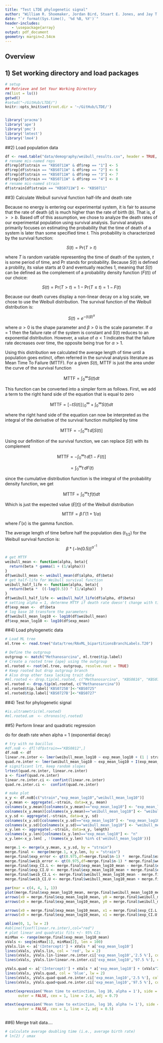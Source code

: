 ```yaml
---
title: "Test LTDE phylogenetic signal"
author: "William R. Shoemaker, Jordan Bird, Stuart E. Jones, and Jay T. Lennon"
date: "`r format(Sys.time(), '%d %B, %Y')`"
header-includes:
   - \usepackage{array}
output: pdf_document
geometry: margin=2.54cm
---
```



## Overview
  

  

## 1) Set working directory and load packages
```r
# setup
## Retrieve and Set Your Working Directory
rm(list = ls())
getwd()
#setwd("~/GitHub/LTDE/")
knitr::opts_knit$set(root.dir = '~/GitHub/LTDE/')


library('pracma')
library('ape')
library('pmc')
library('lmtest')
library('lme4') 
```


##2) Load population data
```r
df <- read.table("data/demography/weibull_results.csv", header = TRUE, sep = ",", row.names = 1)
# rename mis-named reps
df$rep[df$strain == "KBS0711W" & df$rep == "1"] <- 5
df$rep[df$strain == "KBS0711W" & df$rep == "2"] <- 6
df$rep[df$strain == "KBS0711W" & df$rep == "3"] <- 7
df$rep[df$strain == "KBS0711W" & df$rep == "4"] <- 8
# rename mis-named strain 
df$strain[df$strain == "KBS0711W"] <- "KBS0711"
```

##3) Calculate Weibull survival function half-life and death rate

Because no energy is entering our experimental system, it is fair to assume that the rate of death ($d$) is much higher than the rate of birth ($b$). That is, $d>>b$. Based off of this assumption, we chose to analyze the death rates of our experimental population using survival analysis. Survival analysis primarily focuses on estimating the probability that the time of death of a system is later than some specified time $t$. This probability is characterized by the survival function:

$$S(t) = \mathrm{Pr}(T>t)$$

where $T$ is random variable representing the time of death of the system, $t$ is some period of time, and $\mathrm{Pr}$ stands for probability. Because $S(t)$ is defined a probility, its value starts at $0$ and eventually reaches $1$, meaning that $S(t)$ can be defined as the complement of a probability density function ($F(t)$) of our choice:

$$S(t) = \mathrm{Pr}(T>t) = 1 - \mathrm{Pr}(T\leq t) = 1 - F(t)$$

Because our death curves display a non-linear decay on a log scale, we chose to use the Weibull distribution. The survival function of the Weibull distribution is:

$$S(t) = e^{-(t/\beta)^{\alpha}}$$

where $\alpha > 0$ is the shape parameter and $\beta > 0$ is the scale parameter. If $\alpha = 1$ then the failure rate of the system is constant and $S(t)$ reduces to an exponential distribution. However, a value of $\alpha <1$ indicates that the failure rate decreases over time, the opposite being true for $\alpha > 1$.

Using this distribution we calculated the average length of time until a population goes extinct, often referred in the survival analysis literature as Mean Time To Failure ($\textrm{MTTF}$). For a given $S(t)$, $\textrm{MTTF}$ is just the area under the curve of the survival function

$$\textrm{MTTF} = \int_{0}^{\infty} S(t)dt$$

This function can be converted into a simpler form as follows. First, we add a term to the right hand side of the equation that is equal to zero

$$\textrm{MTTF} = [-tS(t)]\mid_{0}^{\infty}  +  \int_{0}^{\infty} S(t)dt$$

where the right hand side of the equation can now be interpreted as the integral of the derivative of the survival function multiplied by time

$$\textrm{MTTF} =-\int_{0}^{\infty}t\,d[S(t)]$$

Using our definition of the survival function, we can replace $S(t)$ with its complement


$$\textrm{MTTF} =-\int_{0}^{\infty}t\,d[1-F(t)]$$

$$ = \int_{0}^{\infty}t\,dF(t)$$

since the cumulative distribution function is the integral of the probability density function, we get

$$\textrm{MTTF} = \int_{0}^{\infty}t\,f(t)dt$$

Which is just the expected value ($E[t]$) of the Weibull distribution

$$\textrm{MTTF} = \beta\,\Gamma \left ( 1 + 1/\alpha \right )$$

where $\Gamma(x)$ is the gamma function. 

The average length of time before half the population dies ($t_{1/2}$) for the Weibull survival function is: $$\beta \ast  (-\mathrm{ln}(0.5))^{\alpha^{-1}}$$

```r
# get MTTF
weibull_mean <- function(alpha, beta){
  return(beta * gamma(1 + (1/alpha)))
}
df$weibull_mean <- weibull_mean(df$alpha, df$beta)
# get half-life for Weibull survival function
weibull_half_life <- function(alpha, beta){
  return(beta *  ((-log(0.5)) ^ (1/alpha))  )
}
df$weibull_half_life <- weibull_half_life(df$alpha, df$beta)
# setting alpha = 1, determne MTTF if death rate doesn't change with time
df$exp_mean <-  df$beta
# log base 10 transform the parameters
df$weibull_mean_log10 <- log10(df$weibull_mean)
df$exp_mean_log10 <- log10(df$exp_mean)
```


##4) Load phylogenetic data


```r
# Load ML tree
ml.tree <- read.tree("data/tree/RAxML_bipartitionsBranchLabels.T20")

# Define the outgroup
outgroup <- match("Methanosarcina", ml.tree$tip.label)
# Create a rooted tree {ape} using the outgroup
ml.rooted <- root(ml.tree, outgroup, resolve.root = TRUE)
# Keep rooted but drop outgroup branch 
# Also drop other taxa lacking trait data
#ml.rooted <- drop.tip(ml.rooted, c("Methanosarcina", "KBS0816", "KBS0704", "KBS0727B"))
ml.rooted <- drop.tip(ml.rooted, c("Methanosarcina"))
ml.rooted$tip.label['KBS0725B']<-"KBS0725"
ml.rooted$tip.label['KBS0727B']<-"KBS0727"
```

##4) Test for phylogenetic signal

```r
#is.ultrametric(ml.rooted)
#ml.rooted.um  <- chronos(nj.rooted)


```








##5) Perform linear and quadratic regression 

do for death rate when alpha = 1 (exponential decay)


```r
# try with no bacillus
#df.noB <- df[!df$strain=="KBS0812",]
df.noB <- df
linear.re.inter <- lmer(weibull_mean_log10 ~ exp_mean_log10 + (1 | strain), data=df.noB)
quad.re.inter <- lmer(weibull_mean_log10 ~ exp_mean_log10 + I(exp_mean_log10^2) + (1 | strain), data=df.noB)
# significant lrt, keep random slopes
lrtest(quad.re.inter, linear.re.inter)
a <- fixef(quad.re.inter)
linear.re.inter.ci <- confint(linear.re.inter)
quad.re.inter.ci <-  confint(quad.re.inter)

# make plot
x_y <- df.noB[c("strain","exp_mean_log10","weibull_mean_log10")]
x_y.mean <- aggregate(.~strain, data=x_y, mean)
colnames(x_y.mean)[colnames(x_y.mean)=="exp_mean_log10"] <- "exp_mean_log10_mean"
colnames(x_y.mean)[colnames(x_y.mean)=="weibull_mean_log10"] <- "weibull_mean_log10_mean"
x_y.sd <- aggregate(.~strain, data=x_y, sd)
colnames(x_y.sd)[colnames(x_y.sd)=="exp_mean_log10"] <- "exp_mean_log10_sd"
colnames(x_y.sd)[colnames(x_y.sd)=="weibull_mean_log10"] <- "weibull_mean_log10_sd"
x_y.len <- aggregate(.~strain, data=x_y, length)
colnames(x_y.len)[colnames(x_y.len)=="exp_mean_log10"] <- "n"
x_y.len<-x_y.len[ , !(names(x_y.len) %in% c('weibull_mean_log10'))]

merge.1 <- merge(x_y.mean, x_y.sd, by = "strain")
merge.final <- merge(merge.1, x_y.len, by = "strain")
merge.final$exp_error <- qt(0.975,df=merge.final$n-1) *  merge.final$exp_mean_log10_sd/sqrt(merge.final$n)
merge.final$weib_error <- qt(0.975,df=merge.final$n-1) * merge.final$weibull_mean_log10_sd/sqrt(merge.final$n)
merge.final$exp_CI.L <- merge.final$exp_mean_log10_mean - merge.final$exp_error
merge.final$exp_CI.U <- merge.final$exp_mean_log10_mean + merge.final$exp_error
merge.final$weib_CI.L <- merge.final$weibull_mean_log10_mean - merge.final$weib_error
merge.final$weib_CI.U <- merge.final$weibull_mean_log10_mean + merge.final$weib_error

par(mar = c(4, 4, 1, 1))
plot(merge.final$exp_mean_log10_mean, merge.final$weibull_mean_log10_mean, ylab = "", xlab = "")
arrows(x0 = merge.final$exp_mean_log10_mean, y0 = merge.final$weibull_mean_log10_mean, y1 = merge.final$weib_CI.L, angle = 90, length = 0.1, lwd = 1)
arrows(x0 = merge.final$exp_mean_log10_mean, y0 = merge.final$weibull_mean_log10_mean, y1 = merge.final$weib_CI.U, angle = 90, length = 0.1, lwd = 1)

arrows(x0 = merge.final$exp_mean_log10_mean, x1 = merge.final$exp_CI.L, y0 = merge.final$weibull_mean_log10_mean, angle = 90, length = 0.1, lwd = 1)
arrows(x0 = merge.final$exp_mean_log10_mean, x1 = merge.final$exp_CI.U, y0 = merge.final$weibull_mean_log10_mean, angle = 90, length = 0.1, lwd = 1)

abline(0, 1, lw = 2) 
#abline(fixef(linear.re.inter),col="red")
# plot linear and quadratic fits +/- 95% CIs
minMax <- range(merge.final$exp_mean_log10_mean)
xVals <- seq(minMax[1], minMax[2], len = 100) 
yVals.lin <- a['(Intercept)'] + xVals * a['exp_mean_log10']
lines(xVals, yVals.lin, col = 'red', lw = 2)
lines(xVals, yVals.lin-linear.re.inter.ci['exp_mean_log10','2.5 %'], col = 'red', lty = 'dashed')
lines(xVals, yVals.lin+linear.re.inter.ci['exp_mean_log10','97.5 %'], col = 'red', lty = 'dashed')

yVals.quad <- a['(Intercept)'] + xVals * a['exp_mean_log10'] + (xVals^2) * a['I(exp_mean_log10^2)']
lines(xVals, yVals.quad, col = 'blue', lw = 2)
lines(xVals, yVals.quad-quad.re.inter.ci['exp_mean_log10','2.5 %'], col = 'blue', lty = 'dashed')
lines(xVals, yVals.quad+quad.re.inter.ci['exp_mean_log10','97.5 %'], col = 'blue', lty = 'dashed')

mtext(expression('Mean time to extinction, log 10, alpha = 1'), side = 1,
      outer = FALSE, cex = 1, line = 2.6, adj = 0.7)

mtext(expression('Mean time to extinction, log 10, alpha != 1'), side = 2,
      outer = FALSE, cex = 1, line = 2, adj = 0.5)



```


##6) Merge trait data....



```r
# calculate average doubling time (i.e., average birth rate)
# ln(2) / umax

```



